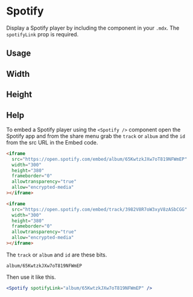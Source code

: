 

<Meta title="Components/Spotify" component={Spotify} />

# Spotify

Display a Spotify player by including the component in your `.mdx`. The `spotifyLink` prop is required.

<ArgsTable of={Spotify} />

## Usage

<Canvas>
  <Story name="usage">
    <Spotify spotifyLink="album/65KwtzkJXw7oT819NFWmEP" />
  </Story>
</Canvas>

## Width

<Canvas>
  <Story name="width">
    <Spotify spotifyLink="album/65KwtzkJXw7oT819NFWmEP" width="100%" />
  </Story>
</Canvas>

## Height

<Canvas>
  <Story name="height">
    <Spotify spotifyLink="album/65KwtzkJXw7oT819NFWmEP" height="80px" />
  </Story>
</Canvas>

## Help

<Story name="help" />

To embed a Spotify player using the `<Spotify />` component open the Spotify app and from the share menu grab the `track` or `album` and the `id` from the src URL in the Embed code.

```html
<iframe
  src="https://open.spotify.com/embed/album/65KwtzkJXw7oT819NFWmEP"
  width="300"
  height="380"
  frameborder="0"
  allowtransparency="true"
  allow="encrypted-media"
></iframe>
```

```html
<iframe
  src="https://open.spotify.com/embed/track/3982V8R7oW3xyV8zASbCGG"
  width="300"
  height="380"
  frameborder="0"
  allowtransparency="true"
  allow="encrypted-media"
></iframe>
```

The `track` or `album` and `id` are these bits.

```
album/65KwtzkJXw7oT819NFWmEP
```

Then use it like this.

```jsx
<Spotify spotifyLink="album/65KwtzkJXw7oT819NFWmEP" />
```

